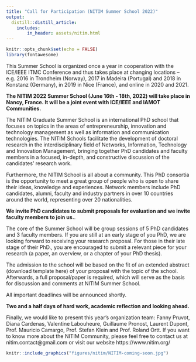```yaml
---
title: "Call for Participation (NITIM Summer School 2022)"
output:
  distill::distill_article:
    includes:
        in_header: assets/nitim.html
---
```


```r
knitr::opts_chunk$set(echo = FALSE)
library(fontawesome)
```


This Summer School is organized once a year in cooperation with the ICE/IEEE ITMC Conference and thus takes place at changing locations – e.g. 2016 in Trondheim (Norway), 2017 in Madeira (Portugal) and 2018 in Konstanz (Germany), in 2019 in Nice (France), and online in 2020 and 2021.

**The NITIM 2022 Summer School (June 16th - 18th, 2022) will take place in Nancy, France. It will be a joint event with ICE/IEEE and IAMOT Communities.** 


The NITIM Graduate Summer School is an international PhD school that focuses on topics in the areas of entrepreneurship, innovation and technology management as well as information and communication technologies. The NITIM Schools facilitate the development of doctoral research in the interdisciplinary field of Networks, Information, Technology and Innovation Management, bringing together PhD candidates and faculty members in a focused, in-depth, and constructive discussion of the candidates’ research work.


Furthermore, the NITIM School is all about a community. This PhD consortia is the opportunity to meet a great group of people who is open to share their ideas, knowledge and experiences. Network members include PhD candidates, alumni, faculty and industry partners in over 10 countries around the world, representing over 20 nationalities.


**We invite PhD candidates to submit proposals for evaluation and we invite faculty members to join us.**. 

The core of the Summer School will be group sessions of 5 PhD candidates and 3 faculty members.
If you are still at an early stage of you PhD, we are looking forward to receiving your research proposal. For those in their late stage of their PhD., you are encouraged to submit a relevant piece for your research (a paper, an overview, or a chapter of your PhD thesis).


The admission to the school will be based on the fit of an extended abstract (download template here) of your proposal with the topic of the school. Afterwards, a full proposal/paper is required, which will serve as the basis for discussion and comments at NITIM Summer School.


All important deadlines will be announced shortly.


**Two and a half days of hard work, academic reflection and looking ahead. **

Finally, we would like to present this year’s organization team:
Fanny Pruvot, Diana Cardenas, Valentine Labouheure, Guillaume Pronost, Laurent Dupont, Prof. Mauricio Camargo, Prof. Stefan Klein and Prof. Roland Ortt.
If you want to know more about the NITIM Community, please feel free to contact us at nitim.contact@gmail.com or visit our website https://www.nitim.org/


```r
knitr::include_graphics("figures/nitim/NITIM-coming-soon.jpg")
```



